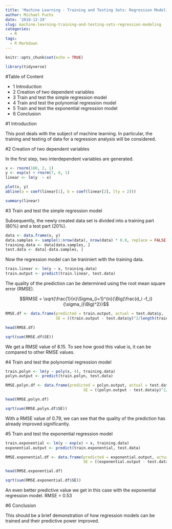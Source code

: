 ```yaml
---
title: 'Machine Learning - Training and Testing Sets: Regression Modeling'
author: Michael Fuchs
date: '2018-12-19'
slug: machine-learning-training-and-testing-sets-regression-modeling
categories:
  - R
tags:
  - R Markdown
---
```



```r
knitr::opts_chunk$set(echo = TRUE)
```

```r
library(tidyverse)
```

#Table of Content

+ 1 Introduction
+ 2 Creation of two dependent variables
+ 3 Train and test the simple regression model
+ 4 Train and test the polynomial regression model
+ 5 Train and test the exponential regression model
+ 6 Conclusion

#1 Introduction

This post deals with the subject of machine learning. In particular, the training and testing of data for a regression analysis will be considered.


#2 Creation of two dependent variables


In the first step, two interdependent variables are generated.


```r
x <- rnorm(100, 2, 1)
y <- exp(x) + rnorm(7, 0, 1)
linear <- lm(y  ~ x)
```

```r
plot(x, y)
abline(a = coef(linear[1], b = coef(linear[2], lty = 2)))
```
```r
summary(linear)
```


#3 Train and test the simple regression model

Subsequently, the newly created data set is divided into a training part (80%) and a test part (20%).

```r
data <- data.frame(x, y)
data.samples <- sample(1:nrow(data), nrow(data) * 0.8, replace = FALSE)
training.data <- data[data.samples, ]
test.data <- data[-data.samples, ]
```


Now the regression model can be traniniert with the training data.
```r
train.linear <- lm(y ~ x, training.data)
train.output <- predict(train.linear, test.data)
```


The quality of the prediction can be determined using the root mean square error (RMSE).

$$RMSE = \sqrt{\frac{1}{n}\Sigma_{i=1}^{n}{\Big(\frac{d_i -f_i}{\sigma_i}\Big)^2}}$$

```r
RMSE.df <- data.frame(predicted = train.output, actual = test.data$y, 
                      SE = ((train.output - test.data$y)^2/length(train.output)))

head(RMSE.df)
```
```r
sqrt(sum(RMSE.df$SE))
```

We get a RMSE value of 8.15.
To see how good this value is, it can be compared to other RMSE values.


#4 Train and test the polynomial regression model

```r
train.polyn <- lm(y ~ poly(x, 4), training.data)
polyn.output <- predict(train.polyn, test.data)

RMSE.polyn.df <- data.frame(predicted = polyn.output, actual = test.data$y, 
                                  SE = ((polyn.output - test.data$y)^2/length(polyn.output)))

head(RMSE.polyn.df)
```
```r
sqrt(sum(RMSE.polyn.df$SE))
```

With a RMSE value of 0.79, we can see that the quality of the prediction has already improved significantly.


#5 Train and test the exponential regression model

```r
train.exponential <- lm(y ~ exp(x) + x, training.data)
exponential.output <- predict(train.exponential, test.data)

RMSE.exponential.df <- data.frame(predicted = exponential.output, actual = test.data$y, 
                                  SE = ((exponential.output - test.data$y)^2/length(exponential.output)))

head(RMSE.exponential.df)
```
```r
sqrt(sum(RMSE.exponential.df$SE))
```


An even better predictive value we get in this case with the exponential regression model.
RMSE = 0.53


#6 Conclusion

This should be a brief demonstration of how regression models can be trained and their predictive power improved.


